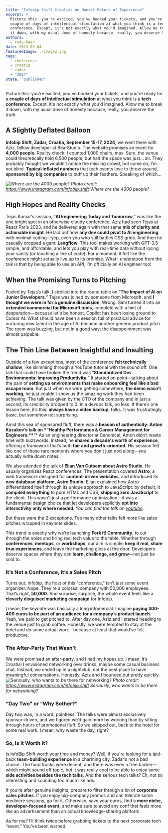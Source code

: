 ```yaml
---
title: "Infobip Shift Croatia: An Honest Return of Experience"
excerpt: >
  Picture this: you're excited, you've booked your tickets, and you're ready for a
  couple of days of intellectual stimulation at what you think is a tech
  conference. Except, it's not exactly what you'd imagined. Allow me to break
  it down, with my usual dose of honesty because, really, you deserve the truth.
authors:
  - rudy-baer
date: 2025-03-04
featuredImage: ./image2.jpg
tags:
  - conference
  - croatia
  - zadar
  - "2024"
state: "published"
---
```


Picture this: you're excited, you've booked your tickets, and you're ready for a
**couple of days of intellectual stimulation** at what you think is a **tech
conference**. Except, it's not exactly what you'd imagined. Allow me to break
it down, with my usual dose of honesty because, really, you deserve the truth.

## A Slightly Deflated Balloon

**Infobip Shift, Zadar, Croatia, September 15-17, 2024**, we went there with Aziz,
fellow developer at BearStudio. The website promises an event for **4,000 people**.
Reality check: I counted 1,000 chairs, max. Sure, the venue could theoretically
hold 6,500 people, but half the space was just... air. They probably thought we
wouldn’t notice the missing crowd, but come on, I’m not blind. **Typical inflated
numbers** that tech events love to throw around, **sponsored by big companies** to
puff up their feathers. Speaking of which…

![Where are the 4000 people?](./image1.jpg)
_Photo credit: https://www.instagram.com/infobip.shift_
_Where are the 4000 people?_

## High Hopes and Reality Checks

Tejas Kumar’s session, “**AI Engineering Today and Tomorrow**,” was like the one
bright spot in an otherwise cloudy conference. Aziz had seen Tejas at React
Paris 2023, and he delivered again with that same **mix of clarity and actionable
insight**. He laid out how **any dev could pivot to AI engineering** with minimal
coding—yep, even you who still battles CSS grids. And then he casually dropped
a gem: **Langflow**. This tool makes working with GPT-3.5 simple, and affordable,
and lets you play with real-time data without losing your sanity (or touching a
line of code). For a moment, it felt like the conference might actually live up
to its promise. What I understood from the talk is that by being able to use an
API, I’m officially an AI engineer too!

## When the Promising Turns to Pitching

Fueled by Tejas’s talk, I strolled into the round table on “**The Impact of AI on
Junior Developers.**” Tejas was joined by someone from Microsoft, and **I thought we
were in for a genuine discussion**. Wrong. Simi turned it into an **extended
commercial for Microsoft tools**, complete with a hint of desperation—because
let's be honest, Copilot has been losing ground to Cursor AI. What should have
been a session full of practical advice for nurturing new talent in the age of
AI became another generic product pitch. The room was buzzing, but not in a good
way; the disappointment was almost palpable.

## The Thin Line Between Insightful and Insulting

Outside of a few exceptions, most of the conference **felt technically shallow**,
like skimming through a YouTube tutorial with the sound off. One talk that could
have broken the trend was “**Standardized Dev Environments: Improving
Productivity.**” It started on point—talking about the pain of **setting up
environments that make onboarding feel like a bad escape room**. But just when we
were getting somewhere, **the demo wasn’t working**, he just couldn’t show us the
amazing work they had been achieving. The talk was given by the CTO of the
company and in just a second, its credibility dropped to 0. In a devops talk, no
less. If there’s one lesson here, it’s this: **always have a video backup**, folks.
It was frustratingly basic, but somehow not surprising.

Amid this sea of sponsored fluff, there was a **beacon of authenticity**:
**Anton Kazakov’s talk on \*“Healthy Performance & Career Management for
Engineers.\*\***”\* As an engineering director at Canonical, Anton didn’t waste
time with buzzwords. Instead, he **shared a decade's worth of experience**,
offering a framework that’s both **fair and growth-oriented.** His session felt
like one of those rare moments where you don’t just nod along—you actually write
down notes.

We also attended the talk of **Elian Van Cutsem about Astro Studio**. He usually
organizes React conferences. The presentation covered **Astro**, a web framework
designed for **content-driven websites**, and introduced its **new database
platform, Astro Studio**. Elian explained how Astro differentiated itself
through its unique approach to JavaScript: by default, it **compiled everything**
to pure HTML and CSS, **shipping zero JavaScript** to the client. This wasn't
just a performance optimization—it was a fundamental design choice that let
developers explicitly **opt into interactivity only where needed**.
_You can find the talk on [youtube](https://www.youtube.com/watch?v=SszN-3s8RvI)._

But these were the 2 exceptions.
Too many other talks felt more like sales pitches wrapped in keynote slides.

This trend is exactly why we’re launching **Fork it\! Community**, to cut
through the noise and bring real tech value to the table. Whether through
**conferences**, **meetups**, or **workshops**, our aim is simple: **keep it
real, share true experiences**, and leave the marketing gloss at the door.
Developers deserve spaces where they can **learn, challenge, and grow**—not
just be sold to.

### It’s Not a Conference, It’s a Sales Pitch

Turns out, Infobip, the host of this "conference," isn’t just some event
organizer. Nope. They're a colossal company with 50,000 employees. That’s right,
**50,000**. And surprise, surprise, the whole event feels like a **cleverly
disguised marketing campaign** for Infobip.

I mean, the keynote was basically a long infomercial. Imagine **paying 300-400
euros to be part of an audience for a company’s product launch**. Yeah, we paid
to get pitched to. After day one, Aziz and I started heading to the venue just
to grab coffee. Honestly, we were tempted to stay at the hotel and do some
actual work—because at least that would’ve felt productive.

### The After-Party That Wasn’t

We were promised an after-party, and I had my hopes up. I mean, it’s Croatia\!
I envisioned networking over drinks, maybe some casual business chat. Instead,
we ended up in a nightclub, not the best place to have meaningful conversations.
Honestly, Aziz and I bounced out pretty quickly.
![Seriously, who wants to be there for networking?](./image2.jpg)
_Photo credit: https://www.instagram.com/infobip.shift_
_Seriously, who wants to be there for networking?_

### “Day Two” or “Why Bother?”

Day two was, in a word, pointless. The talks were almost exclusively
sponsor-driven, and we figured we’d gain more by working than by sitting through
hours of promotional fluff. So we skipped out, back to the hotel for some real
work. I mean, why waste the day, right?

### So, Is It Worth It?

Is InfoBip Shift worth your time and money? Well, if you're looking for a
laid-back **team-building experience** in a charming city, Zadar’s not a bad
choice. The food trucks were decent, and there was even a free barber—which
might sound off topic, but it was really cool to be able to enjoy some **side
activities besides the tech talks**. And the serious tech talks? Eh, not so
interesting and sounding too much like ads.

If you’re after genuine insights, prepare to filter through a lot of **corporate
sales pitches**. If you enjoy big-company promos and can tolerate some mediocre
sessions, go for it. Otherwise, save your euros, find a **more niche,
developer-focused event,** and make sure to avoid any conf that feels more like
an advertisement than an actual knowledge-sharing platform.

As for me? I’ll think twice before grabbing tickets to the next corporate tech
“event.” You’ve been warned.
